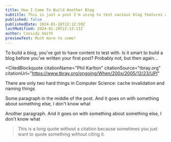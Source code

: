 ```yaml
---
title: How I Came To Build Another Blog
subtitle: This is just a post I’m using to test various blog features as I build this blog
published: false
publishedDate: 2024-01-28T22:12:59Z
lastModified: 2024-01-28T22:13:11Z
author: Cassidy Smith
previewText: Much more to come!
---
```



To build a blog, you’ve got to have content to test with. Is it smart to build a blog before you’ve written your first post? Probably not, but then again...

<CitedBlockquote
  citationName="Phil Karlton"
  citationSource="tbray.org"
  citationUrl="https://www.tbray.org/ongoing/When/200x/2005/12/23/UPI"
>
  There are only two hard things in Computer Science: cache invalidation and
  naming things
</CitedBlockquote>

Some paragraph in the middle of the post. And it goes on with something about something else, I don't know what

Another paragraph. And it goes on with something about something else, I don't know what

> This is a long quote without a citation because sometimes you just want to quote something without citing it.
